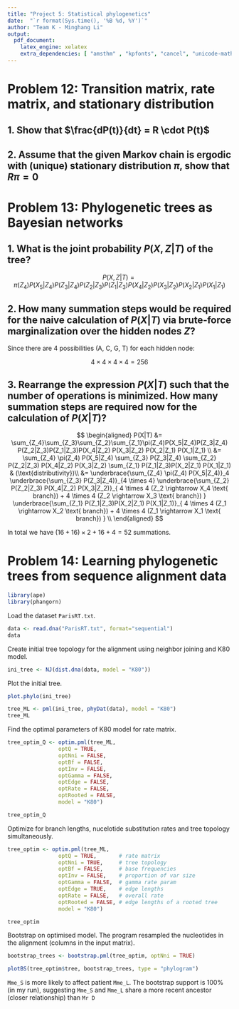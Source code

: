 ```yaml
---
title: "Project 5: Statistical phylogenetics"
date:  "`r format(Sys.time(), '%B %d, %Y')`"
author: "Team K - Minghang Li"
output:
  pdf_document:
    latex_engine: xelatex
    extra_dependencies: [ "amsthm" , "kpfonts", "cancel", "unicode-math" ]
---
```


# Problem 12: Transition matrix, rate matrix, and stationary distribution

## 1. Show that $\frac{dP(t)}{dt} = R \cdot P(t)$

\begin{proof}

$$
\begin{aligned}
  \frac{dP(t)}{dt} &= \frac{P(t + dt) - P(t)}{dt} & (\text{Definition of derivative})\\
                   &= \frac{P(t)P(dt) - P(t)}{dt} & (\text{Chapman-Kolmogorov's equation}) \\
                   &= \frac{P(t) (I + Rdt) - P(t)}{dt} (\text{Definition of }P(dt))\\
                   &= \frac{\cancel{P(t)} + RP(t)dt - \cancel{P(t)}}{dt} \\
                   &= \frac{RP(t)dt}{dt} \\
                   &= RP(t)
\end{aligned}
$$
\end{proof}

## 2. Assume that the given Markov chain is ergodic with (unique) stationary distribution $\pi$, show that $R\pi = 0$

\begin{proof}
The stationary distribution $\pi$ satisfies:

$$
P(t)\pi = \pi
$$
after a sufficiently long time $t$ and any time point that follows. Hence, the
 following equation also holds:

$$
P(t + dt) \pi = \pi
$$

We can further re-write the left-hand side of the equation:

$$
\begin{aligned}
P(t + dt) \pi &= P(t)P(dt)\pi & (\text{Chapman-Kologomorov's equation})\\
                       &= P(t)(I + Rdt)\pi & (\text{Definition of }P(dt)) \\
                       &= P(t)\pi + Rdt \cdot P(t)\pi \\
                       &= \pi + Rdt \pi
\end{aligned}
$$

which leads us to the following equality:

$$
\begin{aligned}
\cancel{\pi} + Rdt\pi &= \cancel{\pi} \\
Rdt\pi &= 0 \\
R \pi &= 0
\end{aligned}
$$
\end{proof}

# Problem 13: Phylogenetic trees as Bayesian networks

## 1. What is the joint probability $P(X, Z|T)$ of the tree?

$$
P(X, Z|T) =     \pi(Z_4)
      P(X_5|Z_4)        P(Z_3|Z_4)
             P(Z_2|Z_3)            P(Z_1|Z_3)
        P(X_4|Z_2) P(X_3|Z_2) P(X_2|Z_1) P(X_1|Z_1)
$$

## 2. How many summation steps would be required for the naive calculation of $P(X|T)$ via brute-force marginalization over the hidden nodes $Z$?

Since there are 4 possibilities (A, C, G, T) for each hidden node:

$$
4 \times 4 \times 4 \times 4 = 256
$$

## 3. Rearrange the expression $P(X|T)$ such that the number of operations is minimized. How many summation steps are required now for the calculation of $P(X|T)$?

$$
\begin{aligned}
P(X|T) &= \sum_{Z_4}\sum_{Z_3}\sum_{Z_2}\sum_{Z_1}\pi(Z_4)P(X_5|Z_4)P(Z_3|Z_4)
P(Z_2|Z_3)P(Z_1|Z_3)P(X_4|Z_2) P(X_3|Z_2) P(X_2|Z_1) P(X_1|Z_1) \\
&= \sum_{Z_4} \pi(Z_4) P(X_5|Z_4)
\sum_{Z_3} P(Z_3|Z_4)
\sum_{Z_2} P(Z_2|Z_3) P(X_4|Z_2) P(X_3|Z_2)
\sum_{Z_1} P(Z_1|Z_3)P(X_2|Z_1) P(X_1|Z_1) & (\text{distributivity})\\
&= \underbrace{\sum_{Z_4} \pi(Z_4) P(X_5|Z_4)}_4
\underbrace{\sum_{Z_3} P(Z_3|Z_4)}_{4 \times 4}
\underbrace{\sum_{Z_2} P(Z_2|Z_3) P(X_4|Z_2) P(X_3|Z_2)}_{
  4 \times 4 (Z_2 \rightarrow X_4 \text{ branch})
  + 4 \times 4 (Z_2 \rightarrow X_3 \text{ branch})
}
\underbrace{\sum_{Z_1} P(Z_1|Z_3)P(X_2|Z_1) P(X_1|Z_1)}_{
  4 \times 4 (Z_1 \rightarrow X_2 \text{ branch})
  + 4 \times 4 (Z_1 \rightarrow X_1 \text{ branch})
} \\
\end{aligned}
$$

In total we have $(16+16) \times 2 + 16 + 4 = 52$ summations.

# Problem 14: Learning phylogenetic trees from sequence alignment data

```r
library(ape)
library(phangorn)
```

Load the dataset `ParisRT.txt`.

```r
data <- read.dna("ParisRT.txt", format="sequential")
data
```

Create initial tree topology for the alignment using neighbor joining and K80 model.

```r
ini_tree <- NJ(dist.dna(data, model = "K80"))
```

Plot the initial tree.

```r
plot.phylo(ini_tree)
```

```r
tree_ML <- pml(ini_tree, phyDat(data), model = "K80")
tree_ML
```

Find the optimal parameters of K80 model for rate matrix.

```r
tree_optim_Q <- optim.pml(tree_ML,
                optQ = TRUE,
                optNni = FALSE,
                optBf = FALSE,
                optInv = FALSE,
                optGamma = FALSE,
                optEdge = FALSE,
                optRate = FALSE,
                optRooted = FALSE,
                model = "K80")
```

```r
tree_optim_Q
```

Optimize for branch lengths, nucelotide substitution rates and tree topology
 simultaneously.

```r
tree_optim <- optim.pml(tree_ML,
                optQ = TRUE,       # rate matrix
                optNni = TRUE,     # tree topology
                optBf = FALSE,     # base frequencies
                optInv = FALSE,    # proportion of var size
                optGamma = FALSE,  # gamma rate param
                optEdge = TRUE,    # edge lengths
                optRate = FALSE,   # overall rate
                optRooted = FALSE, # edge lengths of a rooted tree
                model = "K80")
```

```r
tree_optim
```

Bootstrap on optimised model. The program resampled the nucleotides in the
 alignment (columns in the input matrix).

```r
bootstrap_trees <- bootstrap.pml(tree_optim, optNni = TRUE)
```

```r
plotBS(tree_optim$tree, bootstrap_trees, type = "phylogram")
```

`Mme_S` is more likely to affect patient `Mme_L`. The bootstrap support is 100%
 (in my run), suggesting `Mme_S` and `Mme_L` share a more recent ancestor
  (closer relationship) than `Mr D`
